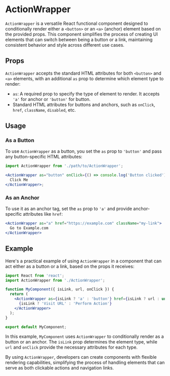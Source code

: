 
<Meta title="COMPONENTS/atoms/ActionWrapper/ActionWrapper" />

<div style={{background: 'black'}}>

# ActionWrapper

`ActionWrapper` is a versatile React functional component designed to conditionally render either a `<button>` or an `<a>` (anchor) element based on the provided props. This component simplifies the process of creating UI elements that can switch between being a button or a link, maintaining consistent behavior and style across different use cases.

## Props

`ActionWrapper` accepts the standard HTML attributes for both `<button>` and `<a>` elements, with an additional `as` prop to determine which element type to render:

- `as`: A required prop to specify the type of element to render. It accepts `'a'` for anchor or `'button'` for button.
- Standard HTML attributes for buttons and anchors, such as `onClick`, `href`, `className`, `disabled`, etc.

## Usage

### As a Button

To use `ActionWrapper` as a button, you set the `as` prop to `'button'` and pass any button-specific HTML attributes:

```jsx
import ActionWrapper from './path/to/ActionWrapper';

<ActionWrapper as="button" onClick={() => console.log('Button clicked')} className="my-button">
  Click Me
</ActionWrapper>;
```

### As an Anchor

To use it as an anchor tag, set the `as` prop to `'a'` and provide anchor-specific attributes like `href`:

```jsx
<ActionWrapper as="a" href="https://example.com" className="my-link">
  Go to Example.com
</ActionWrapper>
```

## Example

Here's a practical example of using `ActionWrapper` in a component that can act either as a button or a link, based on the props it receives:

```jsx
import React from 'react';
import ActionWrapper from './ActionWrapper';

function MyComponent({ isLink, url, onClick }) {
  return (
    <ActionWrapper as={isLink ? 'a' : 'button'} href={isLink ? url : undefined} onClick={onClick}>
      {isLink ? 'Visit URL' : 'Perform Action'}
    </ActionWrapper>
  );
}

export default MyComponent;
```

In this example, `MyComponent` uses `ActionWrapper` to conditionally render as a button or an anchor. The `isLink` prop determines the element type, while `url` and `onClick` provide the necessary attributes for each type.

By using `ActionWrapper`, developers can create components with flexible rendering capabilities, simplifying the process of handling elements that can serve as both clickable actions and navigation links.

</div>
